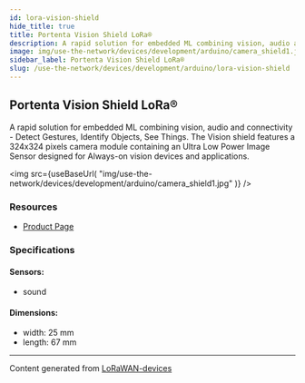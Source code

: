 ```yaml
---
id: lora-vision-shield
hide_title: true
title: Portenta Vision Shield LoRa®
description: A rapid solution for embedded ML combining vision, audio and connectivity - Detect Gestures, Identify Objects, See Things. The Vision shield features a 324x324 pixels camera module containing an Ultra Low Power Image Sensor designed for Always-on vision devices and applications.
image: img/use-the-network/devices/development/arduino/camera_shield1.jpg
sidebar_label: Portenta Vision Shield LoRa®
slug: /use-the-network/devices/development/arduino/lora-vision-shield
---
```



## Portenta Vision Shield LoRa®

A rapid solution for embedded ML combining vision, audio and connectivity - Detect Gestures, Identify Objects, See Things. The Vision shield features a 324x324 pixels camera module containing an Ultra Low Power Image Sensor designed for Always-on vision devices and applications.

<img
src={useBaseUrl(
"img/use-the-network/devices/development/arduino/camera_shield1.jpg"
)}
/>

### Resources

- [Product Page](https://store.arduino.cc/portenta-vision-shield)

### Specifications

#### Sensors:
- sound
#### Dimensions:
- width: 25 mm
- length: 67 mm



---
Content generated from [LoRaWAN-devices](https://github.com/TheThingsNetwork/lorawan-devices)